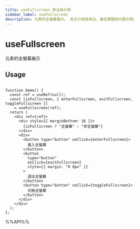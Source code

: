 ```yaml
---
title: useFullscreen 用法與示例
sidebar_label: useFullscreen
description: 元素的全螢幕展示。 本文介紹其用法、最佳實踐與代碼示例。
---
```

# useFullscreen

元素的全螢幕展示

## Usage

```tsx live

function Demo() {
  const ref = useRef(null);
  const [isFullscreen, { enterFullscreen, exitFullscreen, toggleFullscreen }]
    = useFullscreen(ref);
  return (
    <div ref={ref}>
      <div style={{ marginBottom: 16 }}>
        {isFullscreen ? "全螢幕" : "非全螢幕"}
      </div>
      <div>
        <button type="button" onClick={enterFullscreen}>
          進入全螢幕
        </button>
        <button
          type="button"
          onClick={exitFullscreen}
          style={{ margin: "0 8px" }}
        >
          退出全螢幕
        </button>
        <button type="button" onClick={toggleFullscreen}>
          切換全螢幕
        </button>
      </div>
    </div>
  );
};

```

%%API%%